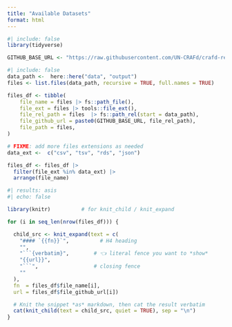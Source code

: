 ```yaml
---
title: "Available Datasets"
format: html
---
```



```r
#| include: false
library(tidyverse)

GITHUB_BASE_URL <- "https://raw.githubusercontent.com/UN-CRAFd/crafd-reference-datasets/refs/heads/main/data/output/"
```

```r
#| include: false
data_path <-  here::here("data", "output")
files <- list.files(data_path, recursive = TRUE, full.names = TRUE)

files_df <- tibble(
    file_name = files |> fs::path_file(),
    file_ext = files |> tools::file_ext(),
    file_rel_path = files  |> fs::path_rel(start = data_path),
    file_github_url = paste0(GITHUB_BASE_URL, file_rel_path),
    file_path = files,
)

# FIXME: add more files extensions as needed
data_ext <-  c("csv", "tsv", "rds", "json") 

files_df <- files_df |> 
  filter(file_ext %in% data_ext) |> 
  arrange(file_name)
```


```r
#| results: asis
#| echo: false

library(knitr)          # for knit_child / knit_expand

for (i in seq_len(nrow(files_df))) {

  child_src <- knit_expand(text = c(
    "#### `{{fn}}`",          # H4 heading
    "",
    "```{verbatim}",        # 👈 literal fence you want to *show*
    "{{url}}",
    "```",                  # closing fence
    ""
  ),
  fn  = files_df$file_name[i],
  url = files_df$file_github_url[i])

  # Knit the snippet *as* markdown, then cat the result verbatim
  cat(knit_child(text = child_src, quiet = TRUE), sep = "\n")
}

```